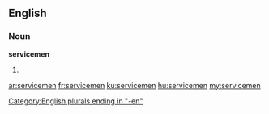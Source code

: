 ==English==

===Noun===
'''servicemen'''

# {{plural of|[[serviceman]]}}

[[Category:English plurals ending in "-en"]]

[[ar:servicemen]]
[[fr:servicemen]]
[[ku:servicemen]]
[[hu:servicemen]]
[[my:servicemen]]